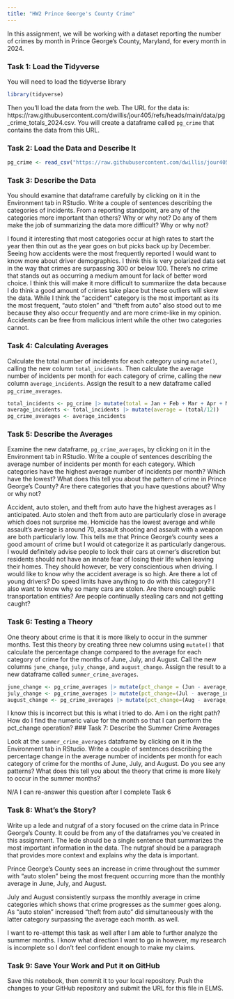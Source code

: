 ```yaml
---
title: "HW2 Prince George's County Crime"
---
```


In this assignment, we will be working with a dataset reporting the number of crimes by month in Prince George's County, Maryland, for every month in 2024. 

### Task 1: Load the Tidyverse

You will need to load the tidyverse library

```r
library(tidyverse)
```

Then you'll load the data from the web. The URL for the data is: https://raw.githubusercontent.com/dwillis/jour405/refs/heads/main/data/pg_crime_totals_2024.csv. You will create a dataframe called `pg_crime` that contains the data from this URL.

### Task 2: Load the Data and Describe It

```r
pg_crime <- read_csv("https://raw.githubusercontent.com/dwillis/jour405/refs/heads/main/data/pg_crime_totals_2024.csv")
```
### Task 3: Describe the Data

You should examine that dataframe carefully by clicking on it in the Environment tab in RStudio. Write a couple of sentences describing the categories of incidents. From a reporting standpoint, are any of the categories more important than others? Why or why not? Do any of them make the job of summarizing the data more difficult? Why or why not?

I found it interesting that most categories occur at high rates to start the year then thin out as the year goes on but picks back up by December. Seeing how accidents were the most frequently reported I would want to know more about driver demographics. I think this is very polarized data set in the way that crimes are surpassing 300 or below 100. There's no crime that stands out as occurring a medium amount for lack of better word choice. I think this will make it more difficult to summariize the data because I do think a good amount of crimes take place but these outliers will skew the data. While I think the "accident" category is the most important as its the most frequent, "auto stolen" and "theft from auto" also stood out to me because they also occur frequently and are more crime-like in my opinion. Accidents can be free from malicious intent while the other two categories cannot. 

### Task 4: Calculating Averages

Calculate the total number of incidents for each category using `mutate()`, calling the new column `total_incidents`. Then calculate the average number of incidents per month for each category of crime, calling the new column `average_incidents`. Assign the result to a new dataframe called `pg_crime_averages`.

```r
total_incidents <- pg_crime |> mutate(total = Jan + Feb + Mar + Apr + May + Jun + Jul + Aug + Sep + Oct + Nov + Dec)
average_incidents <- total_incidents |> mutate(average = (total/12))
pg_crime_averages <- average_incidents
```

### Task 5: Describe the Averages

Examine the new dataframe, `pg_crime_averages`, by clicking on it in the Environment tab in RStudio. Write a couple of sentences describing the average number of incidents per month for each category. Which categories have the highest average number of incidents per month? Which have the lowest? What does this tell you about the pattern of crime in Prince George's County? Are there categories that you have questions about? Why or why not?

Accident, auto stolen, and theft from auto have the highest averages as I anticipated. Auto stolen and theft from auto are particularly close in average which does not surprise me. Homicide has the lowest average and while assault's average is around 70, assault shooting and assault with a weapon are both particularly low. This tells me that Prince George's county sees a good amount of crime but I would ot categorize it as particularly dangerous. I would definitely advise people to lock their cars at owner's discretion but residents should not have an innate fear of losing their life when leaving their homes. They should however, be very conscientious when driving. I would like to know why the accident average is so high. Are there a lot of young drivers? Do speed limits have anything to do with this category? I also want to know why so many cars are stolen. Are there enough public transportation entities? Are people continually stealing cars and not getting caught?


### Task 6: Testing a Theory

One theory about crime is that it is more likely to occur in the summer months. Test this theory by creating three new columns using `mutate()` that calculate the percentage change compared to the average for each category of crime for the months of June, July, and August. Call the new columns `june_change`, `july_change`, and `august_change`. Assign the result to a new dataframe called `summer_crime_averages`.

```r
june_change <- pg_crime_averages |> mutate(pct_change = (Jun - average_incidents)/average_incidents*100)
july_change <- pg_crime_averages |> mutate(pct_change=(Jul - average_incidents)/average_incidents*100)
august_change <- pg_crime_averages |> mutate(pct_change=(Aug - average_incidents)/average_incidents*100)
```
I know this is incorrect but this is what i tried to do. Am i on the right path? How do I find the numeric value for the month so that I can perform the pct_change operation?
### Task 7: Describe the Summer Crime Averages

Look at the `summer_crime_averages` dataframe by clicking on it in the Environment tab in RStudio. Write a couple of sentences describing the percentage change in the average number of incidents per month for each category of crime for the months of June, July, and August. Do you see any patterns? What does this tell you about the theory that crime is more likely to occur in the summer months?

N/A I can re-answer this question after I complete Task 6

### Task 8: What's the Story?

Write up a lede and nutgraf of a story focused on the crime data in Prince George's County. It could be from any of the dataframes you've created in this assignment. The lede should be a single sentence that summarizes the most important information in the data. The nutgraf should be a paragraph that provides more context and explains why the data is important.

Prince George's County sees an increase in crime throughout the summer with "auto stolen" being the most frequent occurring more than the monthly average in June, July, and August.

July and August consistently surpass the monthly average in crime categories which shows that crime progresses as the summer goes along. As "auto stolen" increased "theft from auto" did simultaneously with the latter category surpassing the average each month. as well.

I want to re-attempt this task as well after I am able to further analyze the summer months. I know what direction I want to go in however, my research is incomplete so I don't feel confident enough to make my claims.

### Task 9: Save Your Work and Put it on GitHub

Save this notebook, then commit it to your local repository. Push the changes to your GitHub repository and submit the URL for this file in ELMS.
